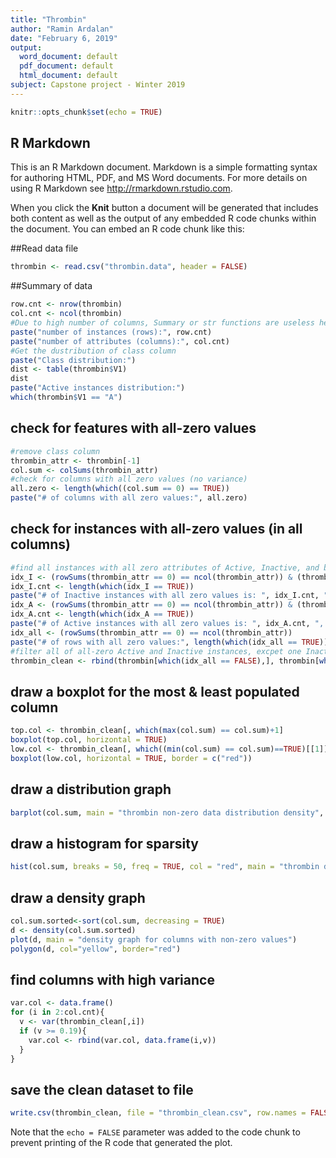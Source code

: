---
title: "Thrombin"
author: "Ramin Ardalan"
date: "February 6, 2019"
output:
  word_document: default
  pdf_document: default
  html_document: default
subject: Capstone project - Winter 2019
---

```{r setup, include=FALSE}
knitr::opts_chunk$set(echo = TRUE)
```

## R Markdown

This is an R Markdown document. Markdown is a simple formatting syntax for authoring HTML, PDF, and MS Word documents. For more details on using R Markdown see <http://rmarkdown.rstudio.com>.

When you click the **Knit** button a document will be generated that includes both content as well as the output of any embedded R code chunks within the document. You can embed an R code chunk like this:


##Read data file
```{r}
thrombin <- read.csv("thrombin.data", header = FALSE)
```

##Summary of data
```{r}
row.cnt <- nrow(thrombin)
col.cnt <- ncol(thrombin)
#Due to high number of columns, Summary or str functions are useless here.
paste("number of instances (rows):", row.cnt)
paste("number of attributes (columns):", col.cnt)
#Get the dustribution of class column
paste("Class distribution:")
dist <- table(thrombin$V1)
dist
paste("Active instances distribution:")
which(thrombin$V1 == "A")
```

## check for features with all-zero values 
```{r All-Zero Columns}
#remove class column
thrombin_attr <- thrombin[-1]
col.sum <- colSums(thrombin_attr)
#check for columns with all zero values (no variance)
all.zero <- length(which((col.sum == 0) == TRUE))
paste("# of columns with all zero values:", all.zero)
```

## check for instances with all-zero values (in all columns) 
```{r All-Zero Rows}
#find all instances with all zero attributes of Active, Inactive, and both
idx_I <- (rowSums(thrombin_attr == 0) == ncol(thrombin_attr)) & (thrombin[,1] == "I")
idx_I.cnt <- length(which(idx_I == TRUE))
paste("# of Inactive instances with all zero values is: ", idx_I.cnt, ", which is ", round(idx_I.cnt*100/row.cnt,1),"% of total instances, and ", round(idx_I.cnt*100/dist[[2]],1), "% of all Inactive instances.", sep = "")
idx_A <- (rowSums(thrombin_attr == 0) == ncol(thrombin_attr)) & (thrombin[,1] == "A")
idx_A.cnt <- length(which(idx_A == TRUE))
paste("# of Active instances with all zero values is: ", idx_A.cnt, ", which is ", round(idx_A.cnt*100/row.cnt,1),"% of total instances, and ", round(idx_A.cnt*100/dist[[1]],1), "% of all Active instances.", sep = "")
idx_all <- (rowSums(thrombin_attr == 0) == ncol(thrombin_attr)) 
paste("# of rows with all zero values:", length(which(idx_all == TRUE)))
#filter all of all-zero Active and Inactive instances, excpet one Inactive instance
thrombin_clean <- rbind(thrombin[which(idx_all == FALSE),], thrombin[which(idx_I == TRUE),][1,])
```

## draw a boxplot for the most & least populated column
```{r BoxPlot}
top.col <- thrombin_clean[, which(max(col.sum) == col.sum)+1]
boxplot(top.col, horizontal = TRUE)
low.col <- thrombin_clean[, which((min(col.sum) == col.sum)==TRUE)[[1]]+1]
boxplot(low.col, horizontal = TRUE, border = c("red"))
```

## draw a distribution graph
```{r}
barplot(col.sum, main = "thrombin non-zero data distribution density", xlab = "Column name", ylab = "# of non-zero values per column")
```

## draw a histogram for sparsity
```{r}
hist(col.sum, breaks = 50, freq = TRUE, col = "red", main = "thrombin dataset data distribution histogram", xlab = "# of non-zero values per column", ylab = "frequency")
```

## draw a density graph
```{r density graph}
col.sum.sorted<-sort(col.sum, decreasing = TRUE)
d <- density(col.sum.sorted)
plot(d, main = "density graph for columns with non-zero values")
polygon(d, col="yellow", border="red")
```

## find columns with high variance
```{r}
var.col <- data.frame()
for (i in 2:col.cnt){
  v <- var(thrombin_clean[,i])
  if (v >= 0.19){
    var.col <- rbind(var.col, data.frame(i,v))
  }
}
```

## save the clean dataset to file
```{r}
write.csv(thrombin_clean, file = "thrombin_clean.csv", row.names = FALSE)
```

Note that the `echo = FALSE` parameter was added to the code chunk to prevent printing of the R code that generated the plot.